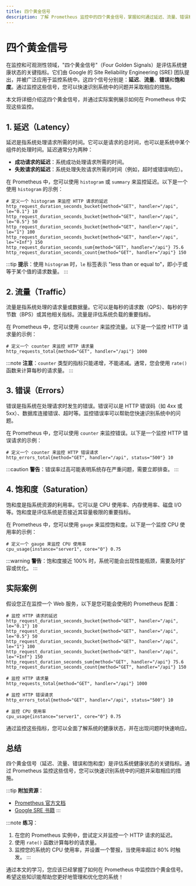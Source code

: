 ```yaml
---
title: 四个黄金信号
description: 了解 Prometheus 监控中的四个黄金信号，掌握如何通过延迟、流量、错误和饱和度来评估系统健康状态。
---
```


# 四个黄金信号

在监控和可观测性领域，"四个黄金信号"（Four Golden Signals）是评估系统健康状态的关键指标。它们由 Google 的 Site Reliability Engineering (SRE) 团队提出，并被广泛应用于监控系统中。这四个信号分别是：**延迟**、**流量**、**错误**和**饱和度**。通过监控这些信号，您可以快速识别系统中的问题并采取相应的措施。

本文将详细介绍这四个黄金信号，并通过实际案例展示如何在 Prometheus 中实现这些监控。

## 1. 延迟（Latency）

延迟是指系统处理请求所需的时间。它可以是请求的总时间，也可以是系统中某个组件的处理时间。延迟通常分为两种：

- **成功请求的延迟**：系统成功处理请求所需的时间。
- **失败请求的延迟**：系统处理失败请求所需的时间（例如，超时或错误响应）。

在 Prometheus 中，您可以使用 `histogram` 或 `summary` 来监控延迟。以下是一个使用 `histogram` 的示例：

```prometheus
# 定义一个 histogram 来监控 HTTP 请求的延迟
http_request_duration_seconds_bucket{method="GET", handler="/api", le="0.1"} 10
http_request_duration_seconds_bucket{method="GET", handler="/api", le="0.5"} 50
http_request_duration_seconds_bucket{method="GET", handler="/api", le="1"} 100
http_request_duration_seconds_bucket{method="GET", handler="/api", le="+Inf"} 150
http_request_duration_seconds_sum{method="GET", handler="/api"} 75.6
http_request_duration_seconds_count{method="GET", handler="/api"} 150
```

:::tip
**提示**：使用 `histogram` 时，`le` 标签表示 "less than or equal to"，即小于或等于某个值的请求数量。
:::

## 2. 流量（Traffic）

流量是指系统处理的请求量或数据量。它可以是每秒的请求数（QPS）、每秒的字节数（BPS）或其他相关指标。流量是评估系统负载的重要指标。

在 Prometheus 中，您可以使用 `counter` 来监控流量。以下是一个监控 HTTP 请求量的示例：

```prometheus
# 定义一个 counter 来监控 HTTP 请求量
http_requests_total{method="GET", handler="/api"} 1000
```

:::note
**注意**：`counter` 类型的指标只能递增，不能递减。通常，您会使用 `rate()` 函数来计算每秒的请求量。
:::

## 3. 错误（Errors）

错误是指系统在处理请求时发生的错误。错误可以是 HTTP 错误码（如 4xx 或 5xx）、数据库连接错误、超时等。监控错误率可以帮助您快速识别系统中的问题。

在 Prometheus 中，您可以使用 `counter` 来监控错误。以下是一个监控 HTTP 错误请求的示例：

```prometheus
# 定义一个 counter 来监控 HTTP 错误请求
http_errors_total{method="GET", handler="/api", status="500"} 10
```

:::caution
**警告**：错误率过高可能表明系统存在严重问题，需要立即排查。
:::

## 4. 饱和度（Saturation）

饱和度是指系统资源的利用率。它可以是 CPU 使用率、内存使用率、磁盘 I/O 等。饱和度是评估系统是否接近其容量极限的重要指标。

在 Prometheus 中，您可以使用 `gauge` 来监控饱和度。以下是一个监控 CPU 使用率的示例：

```prometheus
# 定义一个 gauge 来监控 CPU 使用率
cpu_usage{instance="server1", core="0"} 0.75
```

:::warning
**警告**：饱和度接近 100% 时，系统可能会出现性能瓶颈，需要及时扩容或优化。
:::

## 实际案例

假设您正在监控一个 Web 服务，以下是您可能会使用的 Prometheus 配置：

```prometheus
# 监控 HTTP 请求的延迟
http_request_duration_seconds_bucket{method="GET", handler="/api", le="0.1"} 10
http_request_duration_seconds_bucket{method="GET", handler="/api", le="0.5"} 50
http_request_duration_seconds_bucket{method="GET", handler="/api", le="1"} 100
http_request_duration_seconds_bucket{method="GET", handler="/api", le="+Inf"} 150
http_request_duration_seconds_sum{method="GET", handler="/api"} 75.6
http_request_duration_seconds_count{method="GET", handler="/api"} 150

# 监控 HTTP 请求量
http_requests_total{method="GET", handler="/api"} 1000

# 监控 HTTP 错误请求
http_errors_total{method="GET", handler="/api", status="500"} 10

# 监控 CPU 使用率
cpu_usage{instance="server1", core="0"} 0.75
```

通过监控这些指标，您可以全面了解系统的健康状态，并在出现问题时快速响应。

## 总结

四个黄金信号（延迟、流量、错误和饱和度）是评估系统健康状态的关键指标。通过 Prometheus 监控这些信号，您可以快速识别系统中的问题并采取相应的措施。

:::tip
**附加资源**：
- [Prometheus 官方文档](https://prometheus.io/docs/)
- [Google SRE 书籍](https://sre.google/sre-book/table-of-contents/)
:::

:::note
**练习**：
1. 在您的 Prometheus 实例中，尝试定义并监控一个 HTTP 请求的延迟。
2. 使用 `rate()` 函数计算每秒的请求量。
3. 监控您的系统的 CPU 使用率，并设置一个警报，当使用率超过 80% 时触发。
:::

通过本文的学习，您应该已经掌握了如何在 Prometheus 中监控四个黄金信号。希望这些知识能帮助您更好地管理和优化您的系统！